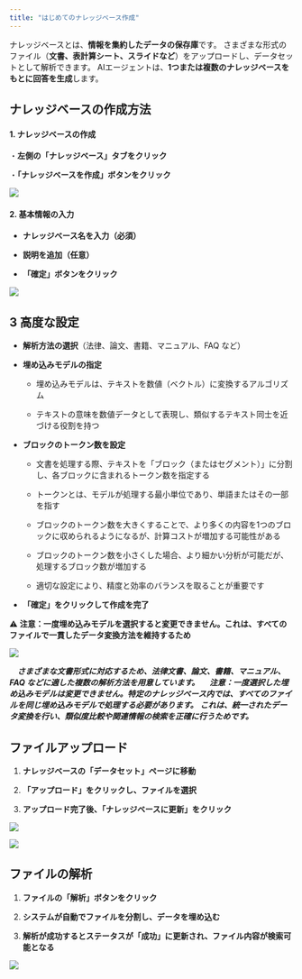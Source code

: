```yaml
---
title: "はじめてのナレッジベース作成"
---
```


ナレッジベースとは、**情報を集約したデータの保存庫**です。
さまざまな形式のファイル（**文書、表計算シート、スライドなど**）をアップロードし、データセットとして解析できます。
AIエージェントは、**1つまたは複数のナレッジベースをもとに回答を生成**します。

## ナレッジベースの作成方法

#### 1. **ナレッジベースの作成**

・**左側の「ナレッジベース」タブをクリック**

・**「ナレッジベースを作成」ボタンをクリック**

<img
  src="/images/50.png"
/>

#### 2. **基本情報の入力**

* **ナレッジベース名を入力（必須）**

* **説明を追加（任意）**

* **「確定」ボタンをクリック**

<img
  src="/images/51.png"
/>

## 3 高度な設定

* **解析方法の選択**（法律、論文、書籍、マニュアル、FAQ など）

* **埋め込みモデルの指定**

  * 埋め込みモデルは、テキストを数値（ベクトル）に変換するアルゴリズム

  * テキストの意味を数値データとして表現し、類似するテキスト同士を近づける役割を持つ

* **ブロックのトークン数を設定**

  * 文書を処理する際、テキストを「ブロック（またはセグメント）」に分割し、各ブロックに含まれるトークン数を指定する

  * トークンとは、モデルが処理する最小単位であり、単語またはその一部を指す

  * ブロックのトークン数を大きくすることで、より多くの内容を1つのブロックに収められるようになるが、計算コストが増加する可能性がある

  * ブロックのトークン数を小さくした場合、より細かい分析が可能だが、処理するブロック数が増加する

  * 適切な設定により、精度と効率のバランスを取ることが重要です

* **「確定」をクリックして作成を完了**

&#x20;⚠ **注意：一度埋め込みモデルを選択すると変更できません。これは、すべてのファイルで一貫したデータ変換方法を維持するため**

<img
  src="/images/52.png"
/>

*&#x3000;**さまざまな文書形式に対応するため、法律文書、論文、書籍、マニュアル、FAQ などに適した複数の解析方法を用意しています。**
　**注意：一度選択した埋め込みモデルは変更できません。特定のナレッジベース内では、すべてのファイルを同じ埋め込みモデルで処理する必要があります。**
**これは、統一されたデータ変換を行い、類似度比較や関連情報の検索を正確に行うためです。***

## ファイルアップロード

1. **ナレッジベースの「データセット」ページに移動**

2. **「アップロード」をクリックし、ファイルを選択**

3. **アップロード完了後、「ナレッジベースに更新」をクリック**

<img
  src="/images/53.png"
/>


<img
  src="/images/54.png"
/>


## ファイルの解析

1. **ファイルの「解析」ボタンをクリック**

2. **システムが自動でファイルを分割し、データを埋め込む**

3. **解析が成功するとステータスが「成功」に更新され、ファイル内容が検索可能となる**


<img
  src="/images/55.png"
/>
